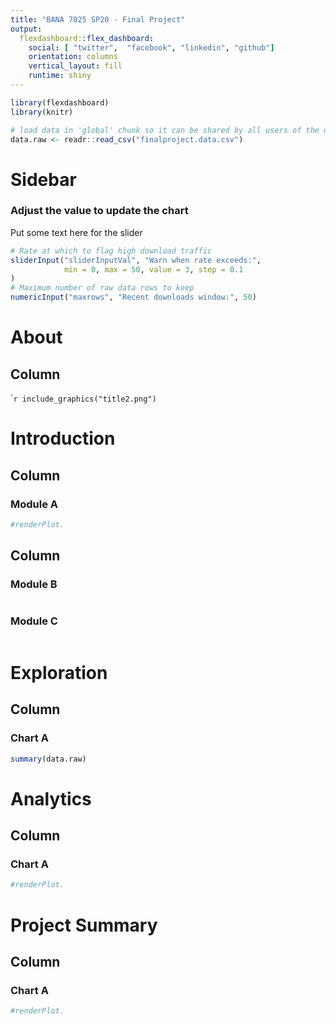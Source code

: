 ```yaml
---
title: "BANA 7025 SP20 - Final Project"
output: 
  flexdashboard::flex_dashboard:
    social: [ "twitter",  "facebook", "linkedin", "github"]
    orientation: columns
    vertical_layout: fill
    runtime: shiny
---
```


```r
library(flexdashboard)
library(knitr)
```

```r
# load data in 'global' chunk so it can be shared by all users of the dashboard
data.raw <- readr::read_csv("finalproject.data.csv")
```


Sidebar {.sidebar}
=======================================================================

### Adjust the value to update the chart

Put some text here for the slider


```r
# Rate at which to flag high download traffic
sliderInput("sliderInputVal", "Warn when rate exceeds:",
            min = 0, max = 50, value = 3, step = 0.1
)
# Maximum number of raw data rows to keep
numericInput("maxrows", "Recent downloads window:", 50)
```

About 
=======================================================================

Column {data-width=160, data-height=1800}
-----------------------------------------------------------------------

````r
include_graphics("title2.png") 
```



Introduction 
=======================================================================


Column {data-width=650}
-----------------------------------------------------------------------

### Module A


```r
#renderPlot. 


```

Column {data-width=350}
-----------------------------------------------------------------------

### Module B

```r

```

### Module C

```r

```


Exploration
=======================================================================

Column {data-width=650}
-----------------------------------------------------------------------

### Chart A


```r
summary(data.raw)
```



Analytics
=======================================================================

Column {data-width=650}
-----------------------------------------------------------------------

### Chart A


```r
#renderPlot. 
```


Project Summary
=======================================================================

Column {data-width=650}
-----------------------------------------------------------------------

### Chart A


```r
#renderPlot. 
```

